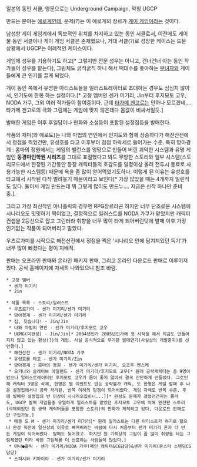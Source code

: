일본의 동인 서클, 영문으로는 Underground Campaign, 약칭 UGCP


만드는 분야는 [[에로게]]인데, 문제(?)는 이 에로게의 장르가 [[게이 게임]]이라는 것이다.

남성향 게이 게임계에서 독보적인 위치를 차지하고 있는 동인 서클로서, 이전에도 게이물 동인 서클이나 게이 게임 서클은 존재했으나, 거대 서클(?)로 성장한 케이스는 드문 상황에서 UGCP는 이례적인 케이스이다.

게임에 성우를 기용하기도 하고[* 그렇지만 전문 성우는 아니고, 건너건너 아는 동인 작가들이 성우를 맡는다], 그림체도 굵직굵직 하니 해서 떡대수를 좋아하는 [[부녀자]]와 게이들에게 큰 인기를 끌게 되었다. 

게이 동인 쪽에서 유명한 아티스트들을 일러스트레이터로 초대하는 경우도 심심치 않아서, 인기도에 한몫 하는 실정이다.[* 고정 멤버인 센가 미기리, Jin부터 후지모토 고우, NODA 가쿠, 그외 여러 작가들이 참여중이다. 근데 [[타가메 겐고로]]는 안하나 모르겠네….타가메 겐고로의 극화 그림체는 게임에 맞지 않은데다 몸값이 비싸서일듯.] 

발매한 게임은 이후 후일담이나 만화와 소설등이 포함된 설정집등을 발매한다.

작품의 재미(와 에로도)는 나와 마법의 연인에서 인지도와 함께 상승하다가 해전산전에서 정점을 찍었건만, 유성호를 타고 이후부터 점점 하락세로 들어가는 수준. 특히 망아경계 : 콤마의 정원에서는 게임의 밸런스를 엉망으로 만들어 버린 괴악한 시스템과 유명 게임인 '''동경마인학원 시리즈'''를 그대로 표절했다고 봐도 무방한 스토리와 일부 시스템(스토리모드에서 한정된 기간동안 등장 캐릭터들의 호감도를 일정이상 올려 전투시 동료로 사용가능한 시스템등) 때문에 욕을 좀 많이 얻어먹었기도하다. 이렇게 된 이유는 유성호를 타고에서 시작된 다작 벌려놓기 때문이라고 보인다[*  가장 많았을 때는 4개까지 밀린적도 있다. 둘이서 게임 만드는데 뭐 그렇게 많이도 만드누…. 지금은 신작 하나만 준비중.].

그리고 가장 최신작인 아나홀릭의 경우엔 RPG장르라곤 하지만 너무 단조로운 시스템에 시나리오도 밋밋하기 짝이없고, 결정적으로 일러스트를 NODA 가쿠가 맡았지만 캐릭터 컨셉을 2등신으로 잡고 그린터라 취향을 너무 많이 타게 되어버린탓에 발매 이후 가장 인기없는 작품이 되어버리고 말았다.

우츠로가미를 시작으로 해전산전에서 정점을 찍은 '시나리오 안에 담겨져있던 독기'가 너무 많이 빠졌다는 평이 지배적. 

판매는 오프라인 판매와 온라인 패키지 판매, 그리고 온라인 다운로드 판매로 이루어져 있다. 공식 홈페이지에 자세히 나와있으니 참조 바람.

 * 고정 멤버
  * 센가 미기리
  * Jin

 * 작품 목록 - 스토리/일러스트
  * 우츠로가미 - 센가 미기리/센가 미기리
  * 망아경계 - 센가 미기리/센가 미기리
  * 집, 짓습니다! - Jin/Jin
  * 나와 마법의 연인 - 센가 미기리/후지모토 고우
  * UGMG(미완성) - Jin/Jin[* 2004년인가 2005년인가에 첫 시작을 해서 지금도 만들어지지 않고 있는 환상(?)의 게임. 사실 공식적으로 무기한 발매연기(사실상의 개발중지)를 선언했다.]
  * 해전산전 - 센가 미기리/NODA 가쿠
  * 유성호를 타고 - 센가 미기리/Zin
  * 망아경계 : 콤마의 정원 - 센가 미기리/센가 미기리, 요조우 켄스케
  * 오키나와 슬레이브 아일랜드 - 센가 미기리/후지모토 고우[* 원래 공략캐릭터는 총 9명이었으나 일러스트레이터인 후지모토 고우가 몸이 좋지 않아서 결국 간단하게 만들었다. 그로인해 캐릭터 3명은 삭제, 한명은 별 이벤트도 없는 공략불가 캐릭, 또 한명은 게임 발매 후 나온 설정집에서나 공략 처리된, 반쪽 이하의 망겜이 되어버렸다. 게임 자체도 반쪽 수준. 후에 발매된 설정집의 반 이상이 시나리오집이니...][* 완성도 문제가 걸렸던건지는 몰라도, UGCP 발매 게임들중 유일하게 일러스트를 맡았던 후지모토 고우에 의해 완전판 스토리(삭제되었던 원 공략 캐릭터들을 포함한 스토리)의 만화가 제작되고 있다, 다운로드 판매로만 구입가능.]
  * 메종 드 M - 센가 미기리/센가 미기리[* 원래 일러스트는 다른 아티스트가 하기로 했으나 완성 직전에 일신상의 이유로 빠져버리는 바람에 다시 처음부터 센가 미기리 혼자 다 만든 게임이 되어버렸다. 발매도 늦어졌고. 하지만 원 기획상의 그림이 좀 많이 취향을 타는 그림체였던 터라 바뀐 그림체를 더 선호하는 사람들이 많았다.]
  * 아나●홀릭 - 센가 미기리/NODA 가쿠(메인 캐릭터&CG담당)&센가 미기리(몬스터 스텐딩CG담당)
  * 스피시와 키마이라 - 센가 미기리/센가 미기리

